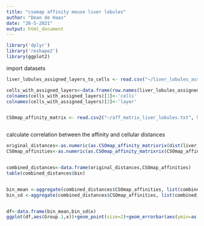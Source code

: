 ```yaml
---
title: "csomap affinity mouse liver lobules"
author: "Dean de Haas"
date: "26-5-2021"
output: html_document
---
```


```r
library('dplyr')
library('reshape2')
library(ggplot2)
```

import datasets

```r

liver_lobules_assigned_layers_to_cells <- read.csv("~/liver_lobules_assigned_to_layers_per_cell.txt", sep=";",row.names = 1)

cells_with_assigned_layers<-data.frame(row.names(liver_lobules_assigned_layers_to_cells),liver_lobules_assigned_layers_to_cells$layer)
colnames(cells_with_assigned_layers)[1]<-'cells'
colnames(cells_with_assigned_layers)[2]<-'layer'


CSOmap_affinity_matrix <- read.csv2("~/aff_matrix_liver_lobules.txt", header=FALSE)



```

calculate correlation between the affinity and cellular distances

```r
original_distances<-as.numeric(as.CSOmap_affinity_matrixrix(dist(liver_lobules_assigned_layers_to_cells,'euclidean')))
CSOmap_affinities<-as.numeric(as.CSOmap_affinity_matrixrix(CSOmap_affinity_matrix))


combined_distances<-data.frame(original_distances,CSOmap_affinities)
table(combined_distances$bin)


bin_mean <-aggregate(combined_distances$CSOmap_affinities, list(combined_distances$original_distances), function(x) mean = mean(x)) 
bin_sd <-aggregate(combined_distances$CSOmap_affinities, list(combined_distances$original_distances), function(x) sd = sd(x))


df<-data.frame(bin_mean,bin_sd$x)
ggplot(df,aes(Group.1,x))+geom_point(size=2)+geom_errorbar(aes(ymin=as.numeric(x)-as.numeric(bin_sd.x),ymax=as.numeric(x)+as.numeric(bin_sd.x)), width=0.2,position=position_dodge(.9)) +xlab("Distance between cells (in layers)") + ylab("Pairwise affinities")+theme(text = element_text(size = 15))+geom_line(size=0.1)#+scale_x_discrete(breaks=c(seq(0,4000,500)))



```
